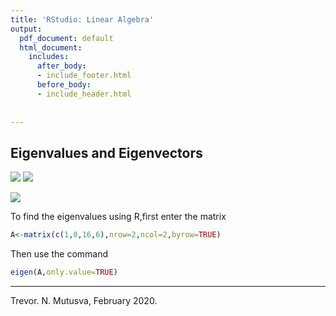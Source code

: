 ```yaml
---
title: 'RStudio: Linear Algebra'
output:
  pdf_document: default
  html_document:
    includes:
      after_body:
      - include_footer.html
      before_body:
      - include_header.html
      
  
---
```



## Eigenvalues and Eigenvectors

![](1.png)
![](2.png)

![](3.png)
 
To find the eigenvalues using R,first enter the matrix

```r
A<-matrix(c(1,0,16,6),nrow=2,ncol=2,byrow=TRUE)
```

Then use the command

```r
eigen(A,only.value=TRUE)
```


***
Trevor. N. Mutusva, February 2020.

